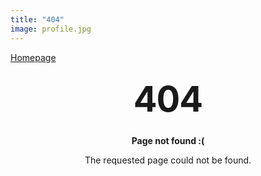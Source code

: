 ```yaml
---
title: "404"
image: profile.jpg
---
```


[Homepage](https://jeffreypost.dev)

<style type="text/css" media="screen">
  .container {
    margin: 10px auto;
    max-width: 600px;
    text-align: center;
  }
  h1 {
    margin: 30px 0;
    font-size: 4em;
    line-height: 1;
    letter-spacing: -1px;
  }
</style>

<div class="container">
  <h1>404</h1>
  <p><strong>Page not found :(</strong></p>
  <p>The requested page could not be found.</p>
</div>
